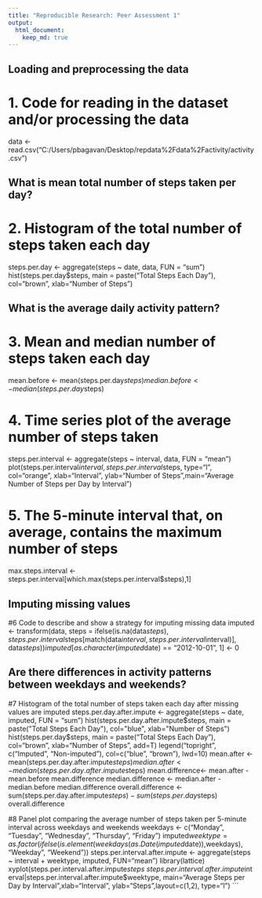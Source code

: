 ```yaml
---
title: "Reproducible Research: Peer Assessment 1"
output: 
  html_document:
    keep_md: true
---
```



## Loading and preprocessing the data

# 1. Code for reading in the dataset and/or processing the data
data <- read.csv("C:/Users/pbagavan/Desktop/repdata%2Fdata%2Factivity/activity.csv")


## What is mean total number of steps taken per day?

# 2. Histogram of the total number of steps taken each day
steps.per.day <- aggregate(steps ~ date, data, FUN = "sum")
hist(steps.per.day$steps, main = paste("Total Steps Each Day"), col="brown", xlab="Number of Steps")



## What is the average daily activity pattern?

# 3. Mean and median number of steps taken each day
mean.before <- mean(steps.per.day$steps)
median.before <- median(steps.per.day$steps)

# 4. Time series plot of the average number of steps taken
steps.per.interval <- aggregate(steps ~ interval, data, FUN = "mean")
plot(steps.per.interval$interval,steps.per.interval$steps, type="l", col="orange", xlab="Interval", ylab="Number of Steps",main="Average Number of Steps per Day by Interval")

# 5. The 5-minute interval that, on average, contains the maximum number of steps
max.steps.interval <- steps.per.interval[which.max(steps.per.interval$steps),1]


## Imputing missing values
#6 Code to describe and show a strategy for imputing missing data
imputed <- transform(data, steps = ifelse(is.na(data$steps), steps.per.interval$steps[match(data$interval, steps.per.interval$interval)], data$steps))
imputed[as.character(imputed$date) == "2012-10-01", 1] <- 0


## Are there differences in activity patterns between weekdays and weekends?
#7 Histogram of the total number of steps taken each day after missing values are imputed
steps.per.day.after.impute <- aggregate(steps ~ date, imputed, FUN = "sum")
hist(steps.per.day.after.impute$steps, main = paste("Total Steps Each Day"), col="blue", xlab="Number of Steps")
hist(steps.per.day$steps, main = paste("Total Steps Each Day"), col="brown", xlab="Number of Steps", add=T)
legend("topright", c("Imputed", "Non-imputed"), col=c("blue", "brown"), lwd=10)
mean.after <- mean(steps.per.day.after.impute$steps)
median.after <- median(steps.per.day.after.impute$steps)
mean.difference<- mean.after - mean.before
mean.difference
median.difference <- median.after - median.before
median.difference
overall.difference <- sum(steps.per.day.after.impute$steps) - sum(steps.per.day$steps)
overall.difference

#8 Panel plot comparing the average number of steps taken per 5-minute interval across weekdays and weekends
weekdays <- c("Monday", "Tuesday", "Wednesday", "Thursday", 
              "Friday")
imputed$weektype = as.factor(ifelse(is.element(weekdays(as.Date(imputed$date)),weekdays), "Weekday", "Weekend"))
steps.per.interval.after.impute <- aggregate(steps ~ interval + weektype, imputed, FUN="mean")
library(lattice)
xyplot(steps.per.interval.after.impute$steps ~ steps.per.interval.after.impute$interval|steps.per.interval.after.impute$weektype, main="Average Steps per Day by Interval",xlab="Interval", ylab="Steps",layout=c(1,2), type="l")
```
